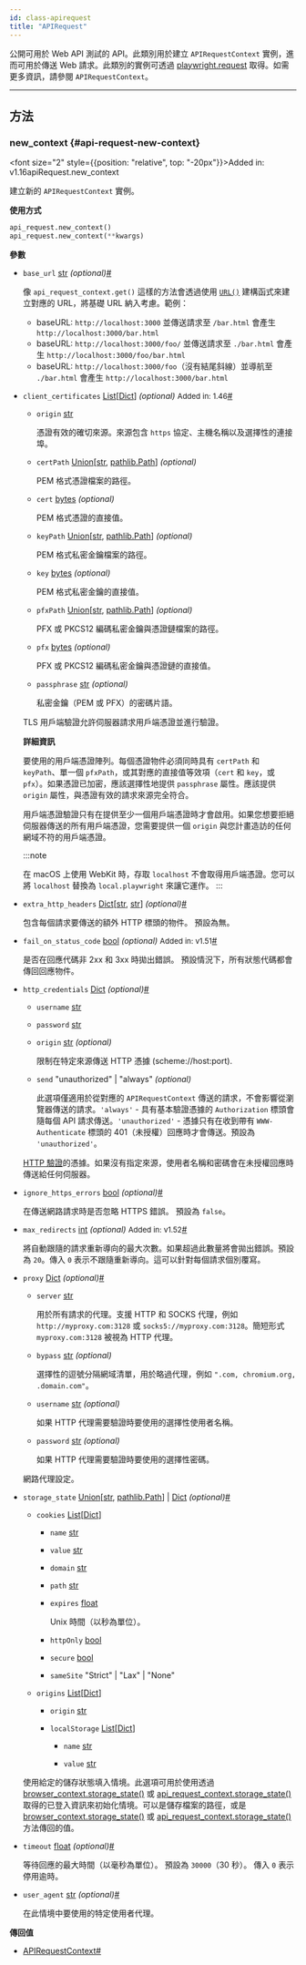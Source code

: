 ```yaml
---
id: class-apirequest
title: "APIRequest"
---
```



公開可用於 Web API 測試的 API。此類別用於建立 `APIRequestContext` 實例，進而可用於傳送 Web 請求。此類別的實例可透過 [playwright.request](/api/class-playwright.mdx#playwright-request) 取得。如需更多資訊，請參閱 `APIRequestContext`。


---

## 方法

### new_context {#api-request-new-context}

<font size="2" style={{position: "relative", top: "-20px"}}>Added in: v1.16</font><x-search>apiRequest.new_context</x-search>

建立新的 `APIRequestContext` 實例。

**使用方式**

```python
api_request.new_context()
api_request.new_context(**kwargs)
```

**參數**
- `base_url` [str] *(optional)*<a aria-hidden="true" tabIndex="-1" class="list-anchor-link" id="api-request-new-context-option-base-url"/><a href="#api-request-new-context-option-base-url" class="list-anchor">#</a>
  
  像 `api_request_context.get()` 這樣的方法會透過使用 [`URL()`](https://developer.mozilla.org/en-US/docs/Web/API/URL/URL) 建構函式來建立對應的 URL，將基礎 URL 納入考慮。範例：
  * baseURL: `http://localhost:3000` 並傳送請求至 `/bar.html` 會產生 `http://localhost:3000/bar.html`
  * baseURL: `http://localhost:3000/foo/` 並傳送請求至 `./bar.html` 會產生 `http://localhost:3000/foo/bar.html`
  * baseURL: `http://localhost:3000/foo`（沒有結尾斜線）並導航至 `./bar.html` 會產生 `http://localhost:3000/bar.html`
- `client_certificates` [List]\[[Dict]\] *(optional)* <font size="2">Added in: 1.46</font><a aria-hidden="true" tabIndex="-1" class="list-anchor-link" id="api-request-new-context-option-client-certificates"/><a href="#api-request-new-context-option-client-certificates" class="list-anchor">#</a>
  - `origin` [str]
    
    憑證有效的確切來源。來源包含 `https` 協定、主機名稱以及選擇性的連接埠。
  - `certPath` [Union]\[[str], [pathlib.Path]\] *(optional)*
    
    PEM 格式憑證檔案的路徑。
  - `cert` [bytes] *(optional)*
    
    PEM 格式憑證的直接值。
  - `keyPath` [Union]\[[str], [pathlib.Path]\] *(optional)*
    
    PEM 格式私密金鑰檔案的路徑。
  - `key` [bytes] *(optional)*
    
    PEM 格式私密金鑰的直接值。
  - `pfxPath` [Union]\[[str], [pathlib.Path]\] *(optional)*
    
    PFX 或 PKCS12 編碼私密金鑰與憑證鏈檔案的路徑。
  - `pfx` [bytes] *(optional)*
    
    PFX 或 PKCS12 編碼私密金鑰與憑證鏈的直接值。
  - `passphrase` [str] *(optional)*
    
    私密金鑰（PEM 或 PFX）的密碼片語。
  
  TLS 用戶端驗證允許伺服器請求用戶端憑證並進行驗證。
  
  **詳細資訊**
  
  要使用的用戶端憑證陣列。每個憑證物件必須同時具有 `certPath` 和 `keyPath`、單一個 `pfxPath`，或其對應的直接值等效項（`cert` 和 `key`，或 `pfx`）。如果憑證已加密，應該選擇性地提供 `passphrase` 屬性。應該提供 `origin` 屬性，與憑證有效的請求來源完全符合。
  
  用戶端憑證驗證只有在提供至少一個用戶端憑證時才會啟用。如果您想要拒絕伺服器傳送的所有用戶端憑證，您需要提供一個 `origin` 與您計畫造訪的任何網域不符的用戶端憑證。
  
  :::note
  
  在 macOS 上使用 WebKit 時，存取 `localhost` 不會取得用戶端憑證。您可以將 `localhost` 替換為 `local.playwright` 來讓它運作。
  :::
  
- `extra_http_headers` [Dict]\[[str], [str]\] *(optional)*<a aria-hidden="true" tabIndex="-1" class="list-anchor-link" id="api-request-new-context-option-extra-http-headers"/><a href="#api-request-new-context-option-extra-http-headers" class="list-anchor">#</a>
  
  包含每個請求要傳送的額外 HTTP 標頭的物件。 預設為無。
- `fail_on_status_code` [bool] *(optional)* <font size="2">Added in: v1.51</font><a aria-hidden="true" tabIndex="-1" class="list-anchor-link" id="api-request-new-context-option-fail-on-status-code"/><a href="#api-request-new-context-option-fail-on-status-code" class="list-anchor">#</a>
  
  是否在回應代碼非 2xx 和 3xx 時拋出錯誤。 預設情況下，所有狀態代碼都會傳回回應物件。
- `http_credentials` [Dict] *(optional)*<a aria-hidden="true" tabIndex="-1" class="list-anchor-link" id="api-request-new-context-option-http-credentials"/><a href="#api-request-new-context-option-http-credentials" class="list-anchor">#</a>
  - `username` [str]
    
    
  - `password` [str]
    
    
  - `origin` [str] *(optional)*
    
    限制在特定來源傳送 HTTP 憑據 (scheme://host:port).
  - `send` "unauthorized" | "always" *(optional)*
    
    此選項僅適用於從對應的 `APIRequestContext` 傳送的請求，不會影響從瀏覽器傳送的請求。`'always'` - 具有基本驗證憑據的 `Authorization` 標頭會隨每個 API 請求傳送。`'unauthorized'` - 憑據只有在收到帶有 `WWW-Authenticate` 標頭的 401（未授權）回應時才會傳送。預設為 `'unauthorized'`。
  
  [HTTP 驗證](https://developer.mozilla.org/en-US/docs/Web/HTTP/Authentication)的憑據。如果沒有指定來源，使用者名稱和密碼會在未授權回應時傳送給任何伺服器。
- `ignore_https_errors` [bool] *(optional)*<a aria-hidden="true" tabIndex="-1" class="list-anchor-link" id="api-request-new-context-option-ignore-https-errors"/><a href="#api-request-new-context-option-ignore-https-errors" class="list-anchor">#</a>
  
  在傳送網路請求時是否忽略 HTTPS 錯誤。 預設為 `false`。
- `max_redirects` [int] *(optional)* <font size="2">Added in: v1.52</font><a aria-hidden="true" tabIndex="-1" class="list-anchor-link" id="api-request-new-context-option-max-redirects"/><a href="#api-request-new-context-option-max-redirects" class="list-anchor">#</a>
  
  將自動跟隨的請求重新導向的最大次數。如果超過此數量將會拋出錯誤。預設為 `20`。傳入 `0` 表示不跟隨重新導向。這可以針對每個請求個別覆寫。
- `proxy` [Dict] *(optional)*<a aria-hidden="true" tabIndex="-1" class="list-anchor-link" id="api-request-new-context-option-proxy"/><a href="#api-request-new-context-option-proxy" class="list-anchor">#</a>
  - `server` [str]
    
    用於所有請求的代理。支援 HTTP 和 SOCKS 代理，例如 `http://myproxy.com:3128` 或 `socks5://myproxy.com:3128`。簡短形式 `myproxy.com:3128` 被視為 HTTP 代理。
  - `bypass` [str] *(optional)*
    
    選擇性的逗號分隔網域清單，用於略過代理，例如 `".com, chromium.org, .domain.com"`。
  - `username` [str] *(optional)*
    
    如果 HTTP 代理需要驗證時要使用的選擇性使用者名稱。
  - `password` [str] *(optional)*
    
    如果 HTTP 代理需要驗證時要使用的選擇性密碼。
  
  網路代理設定。
- `storage_state` [Union]\[[str], [pathlib.Path]\] | [Dict] *(optional)*<a aria-hidden="true" tabIndex="-1" class="list-anchor-link" id="api-request-new-context-option-storage-state"/><a href="#api-request-new-context-option-storage-state" class="list-anchor">#</a>
  - `cookies` [List]\[[Dict]\]
    - `name` [str]
      
      
    - `value` [str]
      
      
    - `domain` [str]
      
      
    - `path` [str]
      
      
    - `expires` [float]
      
      Unix 時間（以秒為單位）。
    - `httpOnly` [bool]
      
      
    - `secure` [bool]
      
      
    - `sameSite` "Strict" | "Lax" | "None"
      
      
    
  - `origins` [List]\[[Dict]\]
    - `origin` [str]
      
      
    - `localStorage` [List]\[[Dict]\]
      - `name` [str]
        
        
      - `value` [str]
        
        
      
    
  使用給定的儲存狀態填入情境。此選項可用於使用透過 [browser_context.storage_state()](/api/class-browsercontext.mdx#browser-context-storage-state) 或 [api_request_context.storage_state()](/api/class-apirequestcontext.mdx#api-request-context-storage-state) 取得的已登入資訊來初始化情境。可以是儲存檔案的路徑，或是 [browser_context.storage_state()](/api/class-browsercontext.mdx#browser-context-storage-state) 或 [api_request_context.storage_state()](/api/class-apirequestcontext.mdx#api-request-context-storage-state) 方法傳回的值。
- `timeout` [float] *(optional)*<a aria-hidden="true" tabIndex="-1" class="list-anchor-link" id="api-request-new-context-option-timeout"/><a href="#api-request-new-context-option-timeout" class="list-anchor">#</a>
  
  等待回應的最大時間（以毫秒為單位）。 預設為 `30000`（30 秒）。 傳入 `0` 表示停用逾時。
- `user_agent` [str] *(optional)*<a aria-hidden="true" tabIndex="-1" class="list-anchor-link" id="api-request-new-context-option-user-agent"/><a href="#api-request-new-context-option-user-agent" class="list-anchor">#</a>
  
  在此情境中要使用的特定使用者代理。

**傳回值**
- [APIRequestContext]<a aria-hidden="true" tabIndex="-1" class="list-anchor-link" id="api-request-new-context-return"/><a href="#api-request-new-context-return" class="list-anchor">#</a>


[Accessibility]: /api/class-accessibility.mdx "Accessibility"
[APIRequest]: /api/class-apirequest.mdx "APIRequest"
[APIRequestContext]: /api/class-apirequestcontext.mdx "APIRequestContext"
[APIResponse]: /api/class-apiresponse.mdx "APIResponse"
[APIResponseAssertions]: /api/class-apiresponseassertions.mdx "APIResponseAssertions"
[Browser]: /api/class-browser.mdx "Browser"
[BrowserContext]: /api/class-browsercontext.mdx "BrowserContext"
[BrowserType]: /api/class-browsertype.mdx "BrowserType"
[CDPSession]: /api/class-cdpsession.mdx "CDPSession"
[Clock]: /api/class-clock.mdx "Clock"
[ConsoleMessage]: /api/class-consolemessage.mdx "ConsoleMessage"
[Dialog]: /api/class-dialog.mdx "Dialog"
[Download]: /api/class-download.mdx "Download"
[ElementHandle]: /api/class-elementhandle.mdx "ElementHandle"
[Error]: /api/class-error.mdx "Error"
[FileChooser]: /api/class-filechooser.mdx "FileChooser"
[Frame]: /api/class-frame.mdx "Frame"
[FrameLocator]: /api/class-framelocator.mdx "FrameLocator"
[JSHandle]: /api/class-jshandle.mdx "JSHandle"
[Keyboard]: /api/class-keyboard.mdx "Keyboard"
[Locator]: /api/class-locator.mdx "Locator"
[LocatorAssertions]: /api/class-locatorassertions.mdx "LocatorAssertions"
[Mouse]: /api/class-mouse.mdx "Mouse"
[Page]: /api/class-page.mdx "Page"
[PageAssertions]: /api/class-pageassertions.mdx "PageAssertions"
[Playwright]: /api/class-playwright.mdx "Playwright"
[Request]: /api/class-request.mdx "Request"
[Response]: /api/class-response.mdx "Response"
[Route]: /api/class-route.mdx "Route"
[Selectors]: /api/class-selectors.mdx "Selectors"
[TimeoutError]: /api/class-timeouterror.mdx "TimeoutError"
[Touchscreen]: /api/class-touchscreen.mdx "Touchscreen"
[Tracing]: /api/class-tracing.mdx "Tracing"
[Video]: /api/class-video.mdx "Video"
[WebError]: /api/class-weberror.mdx "WebError"
[WebSocket]: /api/class-websocket.mdx "WebSocket"
[WebSocketRoute]: /api/class-websocketroute.mdx "WebSocketRoute"
[Worker]: /api/class-worker.mdx "Worker"
[Element]: https://developer.mozilla.org/en-US/docs/Web/API/element "Element"
[EvaluationArgument]: /evaluating.mdx#evaluation-argument "EvaluationArgument"
[Promise]: https://developer.mozilla.org/en-US/docs/Web/JavaScript/Reference/Global_Objects/Promise "Promise"
[iterator]: https://developer.mozilla.org/en-US/docs/Web/JavaScript/Reference/Iteration_protocols "Iterator"
[origin]: https://developer.mozilla.org/en-US/docs/Glossary/Origin "Origin"
[selector]: https://developer.mozilla.org/en-US/docs/Web/CSS/CSS_Selectors "selector"
[Serializable]: https://developer.mozilla.org/en-US/docs/Web/JavaScript/Reference/Global_Objects/JSON/stringify#Description "Serializable"
[UIEvent.detail]: https://developer.mozilla.org/en-US/docs/Web/API/UIEvent/detail "UIEvent.detail"
[UnixTime]: https://en.wikipedia.org/wiki/Unix_time "Unix Time"
[xpath]: https://developer.mozilla.org/en-US/docs/Web/XPath "xpath"

[Any]: https://docs.python.org/3/library/typing.html#typing.Any "Any"
[bool]: https://docs.python.org/3/library/stdtypes.html "bool"
[bytes]: https://docs.python.org/3/library/stdtypes.html#bytes "bytes"
[Callable]: https://docs.python.org/3/library/typing.html#typing.Callable "Callable"
[EventContextManager]: https://docs.python.org/3/reference/datamodel.html#context-managers "Event context manager"
[EventEmitter]: https://pyee.readthedocs.io/en/latest/#pyee.BaseEventEmitter "EventEmitter"
[Exception]: https://docs.python.org/3/library/exceptions.html#Exception "Exception"
[Dict]: https://docs.python.org/3/library/typing.html#typing.Dict "Dict"
[float]: https://docs.python.org/3/library/stdtypes.html#numeric-types-int-float-complex "float"
[int]: https://docs.python.org/3/library/stdtypes.html#numeric-types-int-float-complex "int"
[List]: https://docs.python.org/3/library/typing.html#typing.List "List"
[NoneType]: https://docs.python.org/3/library/constants.html#None "None"
[Pattern]: https://docs.python.org/3/library/re.html "Pattern"
[URL]: https://en.wikipedia.org/wiki/URL "URL"
[pathlib.Path]: https://realpython.com/python-pathlib/ "pathlib.Path"
[str]: https://docs.python.org/3/library/stdtypes.html#text-sequence-type-str "str"
[Union]: https://docs.python.org/3/library/typing.html#typing.Union "Union"
[datetime]: https://docs.python.org/3/library/datetime.html#datetime.datetime "datetime"

[all available image tags]: https://mcr.microsoft.com/en-us/product/playwright/python/about "all available image tags"
[Microsoft Artifact Registry]: https://mcr.microsoft.com/en-us/product/playwright/python/about "Microsoft Artifact Registry"
[Dockerfile.noble]: https://github.com/microsoft/playwright-python/blob/main/utils/docker/Dockerfile.noble "Dockerfile.noble"
